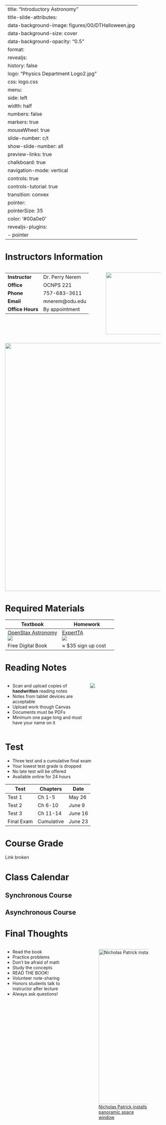 
---
title: "Introductory Astronomy"
title-slide-attributes:
    data-background-image: figures/00/DTHalloween.jpg
    data-background-size: cover
    data-background-opacity: "0.5"
format:
  revealjs:
    history: false
    logo: "Physics Department Logo2.jpg"
    css: logo.css
    menu:
      side: left
      width: half
      numbers: false
      markers: true
    mouseWheel: true
    slide-number: c/t 
    show-slide-number: all
    preview-links: true
    chalkboard: true
    navigation-mode: vertical
    controls: true
    controls-tutorial: true
    transition: convex
    pointer:
      pointerSize: 35
      color: '#00a0e0'
revealjs-plugins:
  - pointer
---

# Instructors Information


:::: {.columns}

::: {.column width="60%"}

|            |                 |
|------------|-----------------|
| **Instructor** | Dr. Perry Nerem |
| **Office**     | OCNPS 221 |
| **Phone**      | 757-683-3611 |
| **Email**      | mnerem@odu.edu |
| **Office Hours** | By appointment |

:::

::: {.column width="35%"}

![](figures/00/Perry_Nerem_reduced.jpg){width=200 fig-align="center"}

:::
::::

![](figures/00/About-Nerem-Research.svg){width=800 fig-align="center"}

# Required Materials

| Textbook | Homework |
|----------|----------|
| [OpenStax Astronomy](https://openstax.org/details/books/astronomy-2e) <br> ![](https://openstax.org/dist/images/logo.svg)| [ExpertTA](https://theexpertta.com/) <br> ![](https://site.theexpertta.com/wp-content/uploads/2014/04/expert_logo_shadow.png) |
| Free Digital Book | $\approx$ \$35 sign up cost |


# Reading Notes


:::: {.columns}
::: {.column width="50%"}

- Scan and upload copies of **handwritten** reading notes
- Notes from tablet devices are acceptable
- Upload work though Canvas
- Documents must be PDFs
- Minimum one page long and must have your name on it

:::
::: {.column width="45%"}
![](figures/00/RN-sample.png)
:::
::::

# Test  {.smaller}

- Three test and a cumulative final exam
- Your lowest test grade is dropped
- No late test will be offered
- Available online for 24 hours

| Test | Chapters | Date |
|------|----------|------|
|Test 1| Ch 1-5   | May 26 |
|Test 2| Ch 6-10  | June 9 |
|Test 3| Ch 11-14 | June 16  |
|Final Exam | Cumulative | June 23 |


# Course Grade

Link broken


# Class Calendar

## Synchronous Course {background-iframe="https://calendar.google.com/calendar/embed?src=c_aaaq91pmjpi4eb9gjj4hpitu5o%40group.calendar.google.com&ctz=America%2FNew_York"}

## Asynchronous Course {background-iframe="https://calendar.google.com/calendar/embed?src=c_09gutgl9ffeda7cs1plas8dnms%40group.calendar.google.com&ctz=America%2FNew_York"}

# Final Thoughts


:::: {.columns}

::: {.column width="50%"}

- Read the book
- Practice problems
- Don’t be afraid of math
- Study the concepts
- READ THE BOOK!
- Volunteer note-sharing
- Honors students talk to instructor after lecture
- Always ask questions!


:::
::: {.column width="50%"}

![[Nicholas Patrick installs panoramic space window](https://apod.nasa.gov/apod/ap100224.html)](figures/00/installingcupola_nasa_big.jpg){#fig-astro fig-align="left" height=500}

:::

::::

